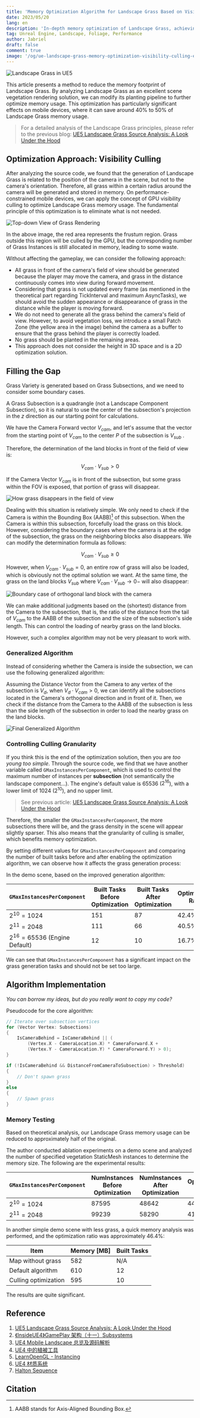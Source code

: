 ```yaml
---
title: 'Memory Optimization Algorithm for Landscape Grass Based on Visibility Culling in UE5'
date: 2023/05/20
lang: en
description: 'In-depth memory optimization of Landscape Grass, achieving approximately 50% reduction in grass memory usage on mobile devices.'
tag: Unreal Engine, Landscape, Foliage, Performance
author: Jabriel
draft: false
comment: true
image: '/og/ue-landscape-grass-memory-optimization-visibility-culling-en.jpg'
---
```


![Landscape Grass in UE5](./landscaspe-grass-world.jpeg)

This article presents a method to reduce the memory footprint of Landscape Grass. By analyzing Landscape Grass as an excellent scene vegetation rendering solution, we can modify its planting pipeline to further optimize memory usage. This optimization has particularly significant effects on mobile devices, where it can save around 40% to 50% of Landscape Grass memory usage.

> For a detailed analysis of the Landscape Grass principles, please refer to the previous blog: [UE5 Landscape Grass Source Analysis: A Look Under the Hood](/posts/a-look-under-the-hood-at-unreal-engine-landscape-grass-en)

## Optimization Approach: Visibility Culling

After analyzing the source code, we found that the generation of Landscape Grass is related to the position of the camera in the scene, but not to the camera's orientation. Therefore, all grass within a certain radius around the camera will be generated and stored in memory. On performance-constrained mobile devices, we can apply the concept of GPU visibility culling to optimize Landscape Grass memory usage. The fundamental principle of this optimization is to eliminate what is not needed.

![Top-down View of Grass Rendering](./mem-opt-overview.png)

In the above image, the red area represents the frustum region. Grass outside this region will be culled by the GPU, but the corresponding number of Grass Instances is still allocated in memory, leading to some waste.

Without affecting the gameplay, we can consider the following approach:

-   All grass in front of the camera's field of view should be generated because the player may move the camera, and grass in the distance continuously comes into view during forward movement.
-   Considering that grass is not updated every frame (as mentioned in the theoretical part regarding TickInterval and maximum AsyncTasks), we should avoid the sudden appearance or disappearance of grass in the distance while the player is moving forward.
-   We do not need to generate all the grass behind the camera's field of view. However, to avoid vegetation loss, we introduce a small Patch Zone (the yellow area in the image) behind the camera as a buffer to ensure that the grass behind the player is correctly loaded.
-   No grass should be planted in the remaining areas.
-   This approach does not consider the height in 3D space and is a 2D optimization solution.

## Filling the Gap

Grass Variety is generated based on Grass Subsections, and we need to consider some boundary cases.

A Grass Subsection is a quadrangle (not a Landscape Component Subsection), so it is natural to use the center of the subsection's projection in the $z$ direction as our starting point for calculations.

We have the Camera Forward vector $V_{cam}$, and let's assume that the vector from the starting point of $V_{cam}$ to the center $P$ of the subsection is $V_{sub}$ .

Therefore, the determination of the land blocks in front of the field of view is:

$$
V_{cam} \cdot V_{sub} > 0
$$

If the Camera Vector $V_{cam}$ is in front of the subsection, but some grass within the FOV is exposed, that portion of grass will disappear.

![How grass disappears in the field of view](./missing-grass.png)

Dealing with this situation is relatively simple. We only need to check if the Camera is within the Bounding Box (AABB)[^AABB] of this subsection. When the Camera is within this subsection, forcefully load the grass on this block. However, considering the boundary cases where the camera is at the edge of the subsection, the grass on the neighboring blocks also disappears. We can modify the determination formula as follows:

$$
V_{cam} \cdot V_{sub} \geq 0
$$

[^AABB]: AABB stands for Axis-Aligned Bounding Box.

However, when $V_{cam} \cdot V_{sub} = 0$, an entire row of grass will also be loaded, which is obviously not the optimal solution we want. At the same time, the grass on the land blocks $V_{sub}$ where $V_{cam} \cdot V_{sub} \to 0-$ will also disappear:

![Boundary case of orthogonal land block with the camera](./grass-orthogonal.png)

We can make additional judgments based on the (shortest) distance from the Camera to the subsection, that is, the ratio of the distance from the tail of $V_{cam}$ to the AABB of the subsection and the size of the subsection's side length. This can control the loading of nearby grass on the land blocks.

However, such a complex algorithm may not be very pleasant to work with.

### Generalized Algorithm

Instead of considering whether the Camera is inside the subsection, we can use the following generalized algorithm:

Assuming the Distance Vector from the Camera to any vertex of the subsection is $V_d$, when $V_d \cdot V_{cam} > 0$, we can identify all the subsections located in the Camera's orthogonal direction and in front of it. Then, we check if the distance from the Camera to the AABB of the subsection is less than the side length of the subsection in order to load the nearby grass on the land blocks.

![Final Generalized Algorithm](./final-algorithm.png)

### Controlling Culling Granularity

If you think this is the end of the optimization solution, then you are _too young too simple_. Through the source code, we find that we have another variable called `GMaxInstancesPerComponent`, which is used to control the maximum number of instances per **subsection** (not semantically the landscape component...). The engine's default value is 65536 ($2^{16}$), with a lower limit of 1024 ($2^{10}$), and no upper limit.

> See previous article: [UE5 Landscape Grass Source Analysis: A Look Under the Hood](/posts/a-look-under-the-hood-at-unreal-engine-landscape-grass-en)

Therefore, the smaller the `GMaxInstancesPerComponent`, the more subsections there will be, and the grass density in the scene will appear slightly sparser. This also means that the granularity of culling is smaller, which benefits memory optimization.

By setting different values for `GMaxInstancesPerComponent` and comparing the number of built tasks before and after enabling the optimization algorithm, we can observe how it affects the grass generation process:

In the demo scene, based on the improved generation algorithm:

| `GMaxInstancesPerComponent`     | Built Tasks Before Optimization | Built Tasks After Optimization | Optimization Ratio |
| ------------------------------- | ------------------------------- | ------------------------------ | ------------------ |
| $2^{10}=1024$                   | 151                             | 87                             | 42.4%              |
| $2^{11}=2048$                   | 111                             | 66                             | 40.5%              |
| $2^{16}=65536$ (Engine Default) | 12                              | 10                             | 16.7%              |

We can see that `GMaxInstancesPerComponent` has a significant impact on the grass generation tasks and should not be set too large.

## Algorithm Implementation

_You can borrow my ideas, but do you really want to copy my code?_

Pseudocode for the core algorithm:

```cpp showLineNumbers
// Iterate over subsection vertices
for (Vector Vertex: Subsections)
{
	IsCameraBehind = IsCameraBehind || (
		(Vertex.X - CameraLocation.X) * CameraForward.X +
		(Vertex.Y - CameraLocation.Y) * CameraForward.Y) > 0);
}

if (!IsCameraBehind && DistanceFromCameraToSubsection) > Threshold)
{
	// Don't spawn grass
}
else
{
	// Spawn grass
}
```

### Memory Testing

Based on theoretical analysis, our Landscape Grass memory usage can be reduced to approximately half of the original.

The author conducted ablation experiments on a demo scene and analyzed the number of specified vegetation StaticMesh instances to determine the memory size. The following are the experimental results:

| `GMaxInstancesPerComponent` | NumInstances Before Optimization | NumInstances After Optimization | Optimization Ratio |
| --------------------------- | -------------------------------- | ------------------------------- | ------------------ |
| $2^{10}=1024$               | 87595                            | 48642                           | 44.5%              |
| $2^{11}=2048$               | 99239                            | 58290                           | 41.3%              |

In another simple demo scene with less grass, a quick memory analysis was performed, and the optimization ratio was approximately 46.4%:

| Item                 | Memory [MB] | Built Tasks |
| -------------------- | ----------- | ----------- |
| Map without grass    | 582         | N/A         |
| Default algorithm    | 610         | 12          |
| Culling optimization | 595         | 10          |

The results are quite significant.

## Reference

1. [UE5 Landscape Grass Source Analysis: A Look Under the Hood](/posts/a-look-under-the-hood-at-unreal-engine-landscape-grass-en)
2. [《InsideUE4》GamePlay 架构（十一）Subsystems](https://zhuanlan.zhihu.com/p/158717151)
3. [UE4 Mobile Landscape 总览及源码解析](https://zhuanlan.zhihu.com/p/144031549)
4. [UE4 中的植被工具](https://zhuanlan.zhihu.com/p/389430858)
5. [LearnOpenGL - Instancing](https://learnopengl.com/Advanced-OpenGL/Instancing)
6. [UE4 材质系统](https://papalqi.cn/ue4材质系统/)
7. [Halton Sequence](https://web.maths.unsw.edu.au/~josefdick/MCQMC_Proceedings/MCQMC_Proceedings_2012_Preprints/100_Keller_tutorial.pdf)

## Citation
